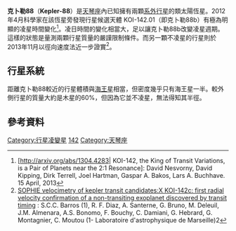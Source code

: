 {{noteTA
|G1=Astronomy
|G2=單位
|1=zh-cn:空间望远镜; zh-tw:太空望遠鏡; zh-hk:太空望遠鏡;
|2=zh-cn:开普勒; zh-tw:克卜勒; zh-hk:開普勒
}}
{{Starbox begin
| name = Kepler-88
}}
{{Starbox observe
| epoch = 
| ra = +19:24:35.54
| dec = +40:40:9.87
| constell = [[天琴座|天琴座]]
| appmag_v = 13.113
}}
{{Starbox character
| class = 
}}
{{Starbox astrometry
| radial_v = 
| prop_mo_ra = 
| prop_mo_dec = 
| parallax =
| p_error =
| dist_ly = 1105
| dist_pc = 339
| absmag_v = 
}}
{{Starbox detail
| mass = 0.96
| radius = 0.88
| temperature = 5471
| metal_fe = +0.2 
| luminosity=
| age_gyr = 3.9 ± 0.3
}}
{{Starbox catalog
| names = KOI-142
}}
{{Starbox end}}

'''克卜勒88'''（'''Kepler-88'''）是[[天琴座|天琴座]]內已知擁有兩顆[[系外行星|系外行星]]的類太陽恆星。2012年4月科學家在該恆星旁發現行星候選天體 KOI-142.01（即克卜勒88b）有極為明顯的凌星時間變化<ref>[http://arxiv.org/abs/1304.4283| KOI-142, the King of Transit Variations, is a Pair of Planets near the 2:1 Resonance]{{Dead link|date=2019年10月 |bot=InternetArchiveBot |fix-attempted=yes }}: David Nesvorny, David Kipping, Dirk Terrell, Joel Hartman, Gaspar A. Bakos, Lars A. Buchhave. 15 April, 2013</ref>。凌日時間的變化相當大，足以讓克卜勒88b改變凌星週期。這樣的狀態是量測兩顆行星質量的嚴謹限制條件。而另一顆不凌星的行星則於2013年11月以徑向速度法近一步證實<ref>[http://arxiv.org/abs/1311.4335 SOPHIE velocimetry of kepler transit candidates:X KOI-142c: first radial velocity confirmation of a non-transiting exoplanet discovered by transit timing] {{Wayback|url=http://arxiv.org/abs/1311.4335 |date=20171113162956 }}: S.C.C. Barros (1), R. F. Diaz, A. Santerne, G. Bruno, M. Deleuil, J.M. Almenara, A.S. Bonomo, F. Bouchy, C. Damiani, G. Hebrard, G. Montagnier, C. Moutou (1- Laboratoire d'astrophysique de Marseille)2</ref>。

==行星系統==
距離克卜勒88較近的行星體積與[[海王星|海王星]]相當，但密度幾乎只有海王星一半。較外側行星的質量大約是木星的60%，但因為它並不凌星，無法得知其半徑。

{{OrbitboxPlanet begin
| name = Kepler-88
| table_ref=
}}
{{OrbitboxPlanet
| exoplanet = b
| mass_earth = 8.70
| period = ~10.95416
| semimajor = 0.098
| eccentricity = 0.056
| inclination = 89.055
| radius_earth = 3.780}}
{{OrbitboxPlanet
| exoplanet = c
| mass = 0.626
| period = 22.3395
| semimajor = 0.15525
| eccentricity = 0.056
| inclination = 86.2
| radius = 
}}
{{Orbitbox end}}

==參考資料==
<references/>

{{Stars of Lyra}}

[[Category:行星凌變星|Category:行星凌變星]]
[[Category:KOI天體|142]]
[[Category:天琴座|Category:天琴座]]